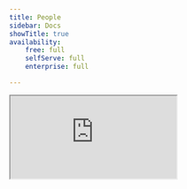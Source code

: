 ```yaml
---
title: People
sidebar: Docs
showTitle: true
availability:
    free: full
    selfServe: full
    enterprise: full

---
```



<iframe
    src="https://www.youtube-nocookie.com/embed/2jQco8hEvTI?start=295"
    className="rounded shadow-xl order-2 md:order-3"
/>
<Caption>Learn more about user identification and management in our demo</Caption>

Clicking on [People](https://us.posthog.com/persons) in the left-hand navigation opens a list containing all users, which you can then search.

All users have a alphanumeric ID. Identified users have a distinct ID, normally `email`.

PostHog tracks user behavior, whether or not the user is logged in and identifiable.

## Person profiles

Clicking on a user opens their profile and shows all their properties.

<ProductScreenshot
    imageLight={PersonProfile}
    alt="Person profile" 
    classes="rounded"
/>

- **Events** shows all the events a user has triggered, which you can search and filter to find specific events.

- **Recordings** shows all session replays a user has generated. Note this is subject to the retention policy of your plan, so users who haven't been active recently may have none.

- **Cohorts** shows all the cohorts a user belongs to.

- **Related groups:** shows groups (e.g. organizations, projects, and instances) a user belongs to.

- **Feature flags:** shows all feature flags that are enabled for a user.

- **History:** shows any manual changes that have been made to the user's profile.

## Deleting person data

- Select 'Persons' from the left-hand menu
- Search for the person via their unique ID. For example, their email
- Click on the person's ID
- Click 'Delete person' to remove them and all their associated data from the PostHog instance. You will be prompted to confirm this action.

## Deleting person data with the API

You can also delete persons data via the API. See the [Data Deletion docs](/docs/privacy/data-deletion) for more information.